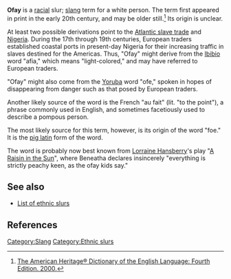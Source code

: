 '''Ofay''' is a [[race|racial]] slur; [[slang]] term for a white person.  The term first appeared in print in the early 20th century, and may be older still.<ref>[http://www.bartleby.com/61/67/O0036700.html The American Heritage® Dictionary of the English Language: Fourth Edition.  2000.]</ref>  Its origin is unclear.

At least two possible derivations point to the [[Atlantic slave trade]] and [[Nigeria]].  During the 17th through 19th centuries, European traders established coastal ports in present-day Nigeria for their increasing traffic in slaves destined for the Americas.  Thus, "Ofay" might derive from the [[Ibibio language|Ibibio]] word "afia," which means "light-colored," and may have referred to European traders.  

"Ofay" might also come from the [[Yoruba language|Yoruba]] word "ofe," spoken in hopes of disappearing from danger such as that posed by European traders.

Another likely source of the word is the French "au fait" (lit. "to the point"), a phrase commonly used in English, and sometimes facetiously used to describe a pompous person.

The most likely source for this term, however, is its origin of the word "foe." It is the [[pig latin]] form of the word. 

The word is probably now best known from [[Lorraine Hansberry]]'s play "[[A Raisin in the Sun]]", where Beneatha declares insincerely "everything is strictly peachy keen, as the ofay kids say."

==See also==
*[[List of ethnic slurs]] 

==References==
<references/>

[[Category:Slang]]
[[Category:Ethnic slurs]]